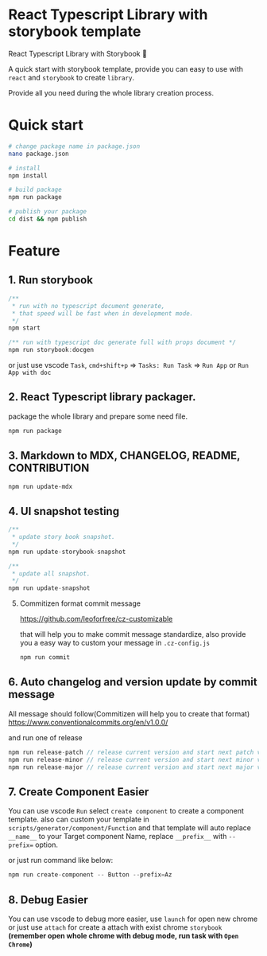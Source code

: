 <Meta title="README" />

# React Typescript Library with storybook template

React Typescript Library with Storybook 🧡

A quick start with storybook template, provide you can easy to use with `react` and `storybook` to create `library`.

Provide all you need during the whole library creation process.

# Quick start

```bash
# change package name in package.json
nano package.json

# install
npm install

# build package
npm run package

# publish your package
cd dist && npm publish
```

# Feature

## 1. Run storybook

```ts
/**
 * run with no typescript document generate,
 * that speed will be fast when in development mode.
 */
npm start

/** run with typescript doc generate full with props document */
npm run storybook:docgen
```

or just use vscode `Task`, `cmd+shift+p` => `Tasks: Run Task` => `Run App` or `Run App with doc`

## 2. React Typescript library packager.

package the whole library and prepare some need file.

```bash
npm run package
```

## 3. Markdown to MDX, **CHANGELOG**, **README**, **CONTRIBUTION**

```bash
npm run update-mdx
```

## 4. UI snapshot testing

```ts
/**
 * update story book snapshot.
 */
npm run update-storybook-snapshot

/**
 * update all snapshot.
 */
npm run update-snapshot
```

5. Commitizen format commit message

   https://github.com/leoforfree/cz-customizable

   that will help you to make commit message standardize, also provide you a easy way to custom your message in `.cz-config.js`

   ```ts
   npm run commit
   ```

## 6. Auto changelog and version update by commit message

All message should follow(Commitizen will help you to create that format)
https://www.conventionalcommits.org/en/v1.0.0/

and run one of release

```ts
npm run release-patch // release current version and start next patch version
npm run release-minor // release current version and start next minor version
npm run release-major // release current version and start next major version
```

## 7. Create Component Easier

You can use vscode `Run` select `create component` to create a component template.
also can custom your template in `scripts/generator/component/Function` and that template will auto replace `__name__` to your Target component Name, replace `__prefix__` with `--prefix=` option.

or just run command like below:

```ts
npm run create-component -- Button --prefix=Az
```

## 8. Debug Easier

You can use vscode to debug more easier, use `launch` for open new chrome or just use `attach` for create a attach with exist chrome `storybook` **(remember open whole chrome with debug mode, run task with `Open Chrome`)**

